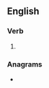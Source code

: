 ==English==

===Verb===
{{head|en|present participle}}

# {{present participle of|grue|lang=en|nocat=1}}

===Anagrams===
* {{l|en|urging}}